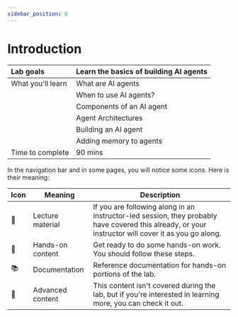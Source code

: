```yaml
---
sidebar_position: 0
---
```


# Introduction


|Lab goals|Learn the basics of building AI agents|
|:-|:-|
|What you'll learn|What are AI agents |
||When to use AI agents?|
||Components of an AI agent|
||Agent Architectures|
||Building an AI agent|
||Adding memory to agents|
|Time to complete|90 mins|

In the navigation bar and in some pages, you will notice some icons. Here is their meaning:

|Icon|Meaning| Description
|-|-|-|
|📘|Lecture material|If you are following along in an instructor-led session, they probably have covered this already, or your instructor will cover it as you go along.|
|👐|Hands-on content|Get ready to do some hands-on work. You should follow these steps.|
|📚|Documentation| Reference documentation for hands-on portions of the lab.|
|🦹|Advanced content|This content isn't covered during the lab, but if you're interested in learning more, you can check it out.|
